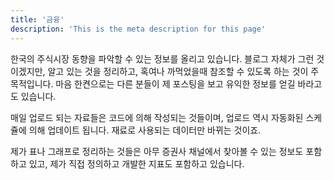 ```yaml
---
title: '금융'
description: 'This is the meta description for this page'
---
```


한국의 주식시장 동향을 파악할 수 있는 정보를 올리고 있습니다.
블로그 자체가 그런 것이겠지만, 알고 있는 것을 정리하고,
혹여나 까먹었을때 참조할 수 있도록 하는 것이 주목적입니다.
마음 한켠으로는 다른 분들이 제 포스팅을 보고 유익한 정보를 얻길 바라고도 있습니다.

매일 업로드 되는 자료들은 코드에 의해 작성되는 것들이며,
업로드 역시 자동화된 스케쥴에 의해 업데이트 됩니다.
재료로 사용되는 데이터만 바뀌는 것이죠.

제가 표나 그래프로 정리하는 것들은
아무 증권사 채널에서 찾아볼 수 있는 정보도 포함하고 있고,
제가 직접 정의하고 개발한 지표도 포함하고 있습니다.
